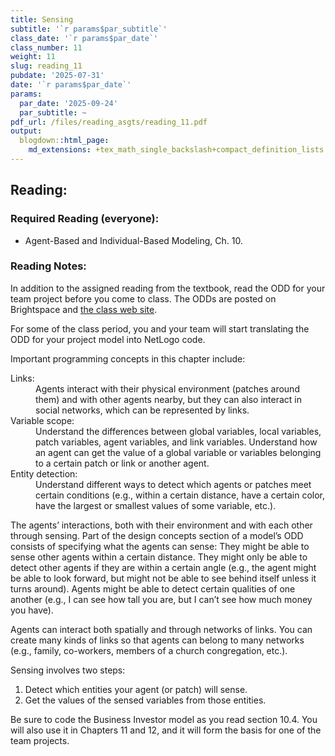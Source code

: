 ```yaml
---
title: Sensing
subtitle: '`r params$par_subtitle`'
class_date: '`r params$par_date`'
class_number: 11
weight: 11
slug: reading_11
pubdate: '2025-07-31'
date: '`r params$par_date`'
params:
  par_date: '2025-09-24'
  par_subtitle: ~
pdf_url: /files/reading_asgts/reading_11.pdf
output:
  blogdown::html_page:
    md_extensions: +tex_math_single_backslash+compact_definition_lists
---
```

## Reading:

### Required Reading (everyone):

* Agent-Based and Individual-Based Modeling, Ch. 10.

### Reading Notes:

In addition to the assigned reading from the textbook, read the ODD for your team project before you come to class. The ODDs are posted on Brightspace and [the class web site](/projects/).

For some of the class period, you and your team will start translating the ODD for your project model into NetLogo code.

Important programming concepts in this chapter include:

Links:
  ~ Agents interact with their physical environment (patches around them) and with other agents nearby, but they can also interact in social networks, which can be represented by links.
    
Variable scope: 
  ~ Understand the differences between global variables, local variables, patch variables, agent variables, and link variables. Understand how an agent can get the value of a global variable or variables belonging to a certain patch or link or another agent.

Entity detection:
  ~ Understand different ways to detect which agents or patches meet certain conditions (e.g., within a certain distance, have a certain color, have the largest or smallest values of some variable, etc.).

The agents' interactions, both with their environment and with each other through sensing. Part of the design concepts section of a model's ODD consists of specifying what the agents can sense: They might be able to sense other agents within a certain distance. They might only be able to detect other agents if they are within a certain angle (e.g., the agent might be able to look forward, but might not be able to see behind itself unless it turns around). Agents might be able to detect certain qualities of one another (e.g., I can see how tall you are, but I can't see how much money you have).

Agents can interact both spatially and through networks of links. You can create many kinds of links so that agents can belong to many networks (e.g., family, co-workers, members of a church congregation, etc.).

Sensing involves two steps:

1. Detect which entities your agent (or patch) will sense.
1. Get the values of the sensed variables from those entities.

Be sure to code the Business Investor model as you read section 10.4. You will also use it in Chapters 11 and 12, and it will form the basis for one of the team projects.
